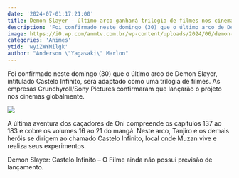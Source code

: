 ```yaml
---
date: '2024-07-01:17:21:00'
title: Demon Slayer - último arco ganhará trilogia de filmes nos cinemas
description: 'Foi confirmado neste domingo (30) que o último arco de Demon Slayer, intitulado Castelo Infinito, será adaptado como uma trilogia de filmes. As empresas Crunchyroll/Sony Pictures confirmaram que lançarão o projeto nos cinemas globalmente.'
image: https://i0.wp.com/anmtv.com.br/wp-content/uploads/2024/06/demon-slayer-4-1.jpg?w=800&ssl=1
categories: 'Animes'
ytid: 'wyiZWYMilgk'
author: "Anderson \"Yagasaki\" Marlon"
---
```


Foi confirmado neste domingo (30) que o último arco de Demon Slayer, intitulado Castelo Infinito, será adaptado como uma trilogia de filmes. As empresas Crunchyroll/Sony Pictures confirmaram que lançarão o projeto nos cinemas globalmente.

![](https://i0.wp.com/anmtv.com.br/wp-content/uploads/2024/06/demon-slayer-castelo-infinito-1.jpeg?resize=354%2C500&ssl=1)

A última aventura dos caçadores de Oni compreende os capítulos 137 ao 183 e cobre os volumes 16 ao 21 do mangá. Neste arco, Tanjiro e os demais heróis se dirigem ao chamado Castelo Infinito, local onde Muzan vive e realiza seus experimentos.

Demon Slayer: Castelo Infinito – O Filme ainda não possui previsão de lançamento.